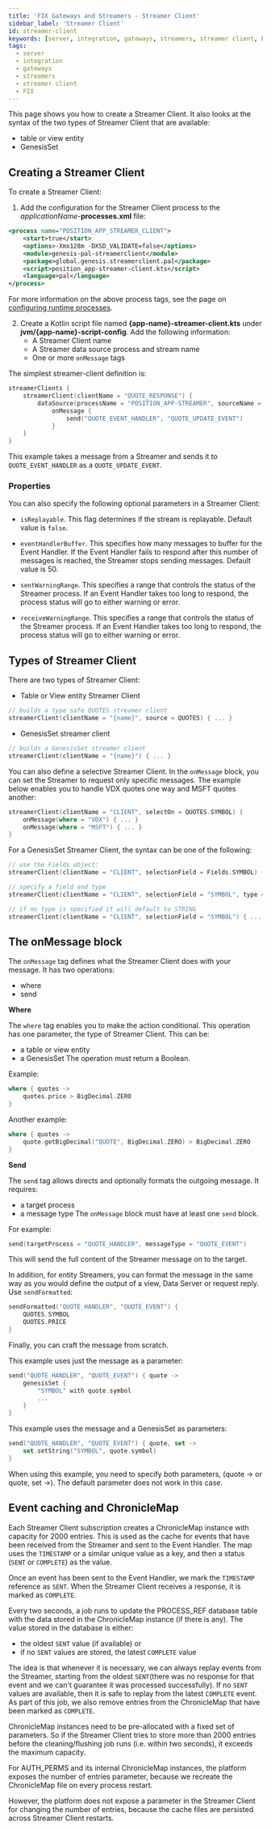 ```yaml
---
title: 'FIX Gateways and Streamers - Streamer Client'
sidebar_label: 'Streamer Client'
id: streamer-client
keywords: [server, integration, gateways, streamers, streamer client, FIX]
tags:
  - server
  - integration
  - gateways
  - streamers
  - streamer client
  - FIX
---
```


This page shows you how to create a Streamer Client. It also looks at the syntax of the two types of Streamer Client that are available:

* table or view entity
* GenesisSet

## Creating a Streamer Client
To create a Streamer Client:

1. Add the configuration for the Streamer Client process to the _applicationName_-**processes.xml** file:

```xml
<process name="POSITION_APP_STREAMER_CLIENT">
    <start>true</start>
    <options>-Xmx128m -DXSD_VALIDATE=false</options>
    <module>genesis-pal-streamerclient</module>
    <package>global.genesis.streamerclient.pal</package>
    <script>position_app-streamer-client.kts</script>
	<language>pal</language>
</process>
```

For more information on the above process tags, see the page on [configuring runtime processes](03_server/02_data-server/05_configuring-runtime.mdx).

2. Create a Kotlin script file named **&#123;app-name}-streamer-client.kts** under **jvm/&#123;app-name}-script-config**. Add the following information:
    * A Streamer Client name
    * A Streamer data source process and stream name
    * One or more `onMessage` tags

The simplest streamer-client definition is:
```kotlin
streamerClients {
    streamerClient(clientName = "QUOTE_RESPONSE") {
        dataSource(processName = "POSITION_APP-STREAMER", sourceName = "ORDERS_OUT")
            onMessage {
                send("QUOTE_EVENT_HANDLER", "QUOTE_UPDATE_EVENT")
            }
    }
}
```

This example takes a message from a Streamer and sends it to `QUOTE_EVENT_HANDLER` as a `QUOTE_UPDATE_EVENT`.

### Properties
You can also specify the following optional parameters in a Streamer Client:

* `isReplayable`. This flag determines if the stream is replayable. Default value is `false`.

* `eventHandlerBuffer`. This specifies how many messages to buffer for the Event Handler. If the Event Handler fails to respond after this number of messages is reached, the Streamer stops sending messages. Default value is 50.

* `sentWarningRange`. This specifies a range that controls the status of the Streamer process.  If an Event Handler takes too long to respond, the process status will go to either warning or error.

* `receiveWarningRange`. This specifies a range that controls the status of the Streamer process.  If an Event Handler takes too long to respond, the process status will go to either warning or error.

## Types of Streamer Client

There are two types of Streamer Client:

* Table or View entity Streamer Client
```kotlin
// builds a type safe QUOTES streamer client
streamerClient(clientName = "{name}", source = QUOTES) { ... }
```
* GenesisSet streamer client
```kotlin
// builds a GenesisSet streamer client
streamerClient(clientName = "{name}") { ... }
```

You can also define a selective Streamer Client. In the `onMessage` block, you can set the Streamer to request only specific messages. The example below enables you to handle VDX quotes one way and MSFT quotes another:


```kotlin
streamerClient(clientName = "CLIENT", selectOn = QUOTES.SYMBOL) {
    onMessage(where = "VDX") { ... }
    onMessage(where = "MSFT") { ... }
}
```

For a GenesisSet Streamer Client, the syntax can be one of the following:

```kotlin
// use the Fields object:
streamerClient(clientName = "CLIENT", selectionField = Fields.SYMBOL) { ... }

// specify a field and type
streamerClient(clientName = "CLIENT", selectionField = "SYMBOL", type = INTEGER) { ... }

// if no type is specified it will default to STRING
streamerClient(clientName = "CLIENT", selectionField = "SYMBOL") { ... }
```

## The onMessage block
The `onMessage` tag defines what the Streamer Client does with your message. It has two operations:

* where
* send

**Where**

The `where` tag enables you to make the action conditional. This operation has one parameter, the type of Streamer Client. This can be:
* a table or view entity
* a GenesisSet
  The operation must return a Boolean.

Example:

```kotlin
where { quotes ->
    quotes.price > BigDecimal.ZERO
}
```
Another example:
```kotlin
where { quotes ->
    quote.getBigDecimal("QUOTE", BigDecimal.ZERO) > BigDecimal.ZERO
}
```

**Send**

The `send` tag allows directs and optionally formats the outgoing message.
It requires:
* a target process
* a message type
  The `onMessage` block must have at least one `send` block.

For example:
```kotlin
send(targetProcess = "QUOTE_HANDLER", messageType = "QUOTE_EVENT")
```

This will send the full content of the Streamer message on to the target.

In addition, for entity Streamers, you can format the message in the same way as you would define the output of a view, Data Server or request reply. Use `sendFormatted`:

```kotlin
sendFormatted("QUOTE_HANDLER", "QUOTE_EVENT") {
    QUOTES.SYMBOL
    QUOTES.PRICE
}
```
Finally, you can craft the message from scratch.

This example uses just the message as a parameter:

```kotlin
send("QUOTE_HANDLER", "QUOTE_EVENT") { quote ->
    genesisSet {
        "SYMBOL" with quote.symbol
        ...
    }
}
```
This example uses the message and a GenesisSet as parameters:

```kotlin
send("QUOTE_HANDLER", "QUOTE_EVENT") { quote, set ->
    set.setString("SYMBOL", quote.symbol)
}
```
When using this example, you need to specify both parameters, (quote -> or quote, set ->). The default parameter does not work in this case.

## Event caching and ChronicleMap
Each Streamer Client subscription creates a ChronicleMap instance with capacity for 2000 entries. This is used as the cache for events that have been received from the Streamer and sent to the Event Handler. The map uses the `TIMESTAMP` or a similar unique value as a key, and then a status (`SENT` or `COMPLETE`) as the value.

Once an event has been sent to the Event Handler, we mark the `TIMESTAMP` reference as `SENT`. When the Streamer Client receives a response, it is marked as `COMPLETE`.

Every two seconds, a job runs to update the PROCESS_REF database table with the data stored in the ChronicleMap instance (if there is any). The value stored in the database is either:

- the oldest `SENT` value (if available)
or
- if no `SENT` values are stored, the latest `COMPLETE` value

The idea is that whenever it is necessary, we can always replay events from the Streamer, starting from the oldest `SENT`(there was no response for that event and we can't guarantee it was processed successfully). If no `SENT` values are available, then it is safe to replay from the latest `COMPLETE` event. As part of this job, we also remove entries from the ChronicleMap that have been marked as `COMPLETE`.

ChronicleMap instances need to be pre-allocated with a fixed set of parameters. So if the Streamer Client tries to store more than 2000 entries before the cleaning/flushing job runs (i.e. within two seconds), it exceeds the maximum capacity.

For AUTH_PERMS and its internal ChronicleMap instances, the platform exposes the number of entries parameter, because we recreate the ChronicleMap file on every process restart.

However, the platform does not expose a parameter in the Streamer Client for changing the number of entries, because the cache files are persisted across Streamer Client restarts.
